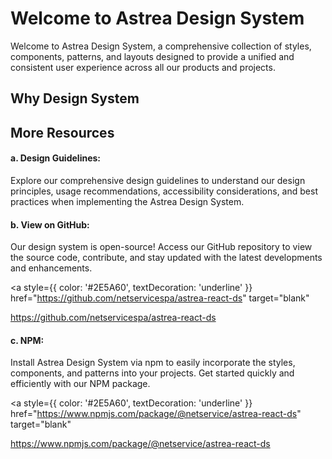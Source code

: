 
<Meta title="Welcome" />

<h1>Welcome to Astrea Design System</h1>

<p>
  Welcome to Astrea Design System, a comprehensive collection of styles,
  components, patterns, and layouts designed to provide a unified and consistent
  user experience across all our products and projects.
</p>

<h2>Why Design System</h2>

<NsGridLayout rowSize={3}>
  <NsCard
    mainText="Styles"
    subText="Our design system offers a cohesive set of styles, including typography, color palettes, spacing, and visual elements. Consistent styles ensure a unified look and feel, enhancing brand identity and user recognition."
    cardVariant="classic"
  />
  <NsCard
    mainText="Components"
    subText="Astrea provides a library of reusable UI components such as buttons, forms, cards, navigation bars, and more. These components maintain consistency in design and behavior, streamlining development and promoting efficiency."
  />
  <NsCard
    mainText="Patterns"
    subText="We've curated design patterns for common user interactions and workflows. These patterns are tested and optimized for usability, ensuring a seamless and intuitive user experience."
  />
  <NsCard
    mainText="Layouts"
    subText="Astrea offers predefined layouts and grid systems that facilitate the structuring and organization of content. These layouts maintain consistency in the arrangement of elements across different screens and devices."
  />
</NsGridLayout>

<h2>More Resources</h2>
<h4>a. Design Guidelines:</h4>
<p>
  Explore our comprehensive design guidelines to understand our design
  principles, usage recommendations, accessibility considerations, and best
  practices when implementing the Astrea Design System.
</p>

<h4>b. View on GitHub:</h4>
<p>
  Our design system is open-source! Access our GitHub repository to view the
  source code, contribute, and stay updated with the latest developments and
  enhancements.
</p>

<a
  style={{ color: '#2E5A60', textDecoration: 'underline' }}
  href="https://github.com/netservicespa/astrea-react-ds"
  target="blank"
>
  https://github.com/netservicespa/astrea-react-ds
</a>
<br />

<h4>c. NPM:</h4>
<p>
  Install Astrea Design System via npm to easily incorporate the styles,
  components, and patterns into your projects. Get started quickly and
  efficiently with our NPM package.
</p>

<a
  style={{ color: '#2E5A60', textDecoration: 'underline' }}
  href="https://www.npmjs.com/package/@netservice/astrea-react-ds"
  target="blank"
>
  https://www.npmjs.com/package/@netservice/astrea-react-ds
</a>
<br />
